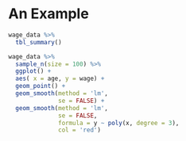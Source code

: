 # An Example

```r
wage_data %>%
  tbl_summary()
```

```r

wage_data %>%
  sample_n(size = 100) %>%
  ggplot() +
  aes( x = age, y = wage) +
  geom_point() +
  geom_smooth(method = 'lm', 
              se = FALSE) +
  geom_smooth(method = 'lm', 
              se = FALSE,
              formula = y ~ poly(x, degree = 3),
              col = 'red') 

```


